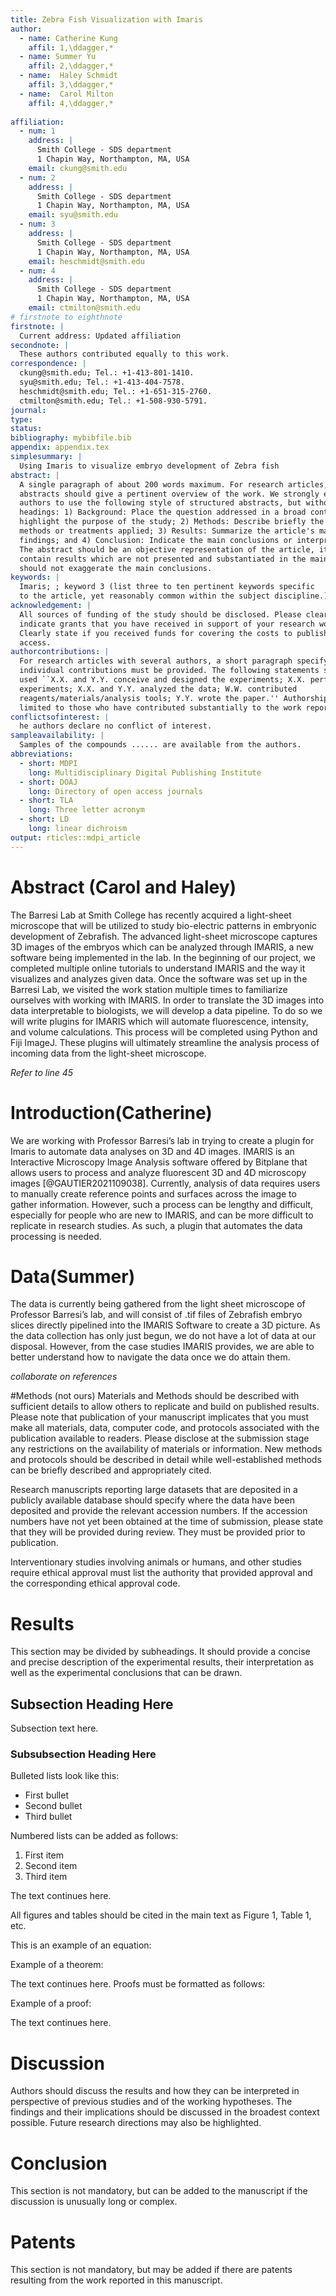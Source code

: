 ```yaml
---
title: Zebra Fish Visualization with Imaris
author:
  - name: Catherine Kung
    affil: 1,\ddagger,*
  - name: Summer Yu
    affil: 2,\ddagger,* 
  - name:  Haley Schmidt
    affil: 3,\ddagger,*
  - name:  Carol Milton
    affil: 4,\ddagger,*
    
affiliation:
  - num: 1
    address: |
      Smith College - SDS department
      1 Chapin Way, Northampton, MA, USA
    email: ckung@smith.edu
  - num: 2
    address: |
      Smith College - SDS department
      1 Chapin Way, Northampton, MA, USA
    email: syu@smith.edu
  - num: 3
    address: |
      Smith College - SDS department
      1 Chapin Way, Northampton, MA, USA
    email: heschmidt@smith.edu
  - num: 4
    address: |
      Smith College - SDS department
      1 Chapin Way, Northampton, MA, USA
    email: ctmilton@smith.edu
# firstnote to eighthnote
firstnote: |
  Current address: Updated affiliation
secondnote: |
  These authors contributed equally to this work.
correspondence: |
  ckung@smith.edu; Tel.: +1-413-801-1410.
  syu@smith.edu; Tel.: +1-413-404-7578.
  heschmidt@smith.edu; Tel.: +1-651-315-2760.
  ctmilton@smith.edu; Tel.: +1-508-930-5791.
journal: 
type: 
status: 
bibliography: mybibfile.bib
appendix: appendix.tex
simplesummary: |
  Using Imaris to visualize embryo development of Zebra fish
abstract: |
  A single paragraph of about 200 words maximum. For research articles, 
  abstracts should give a pertinent overview of the work. We strongly encourage
  authors to use the following style of structured abstracts, but without 
  headings: 1) Background: Place the question addressed in a broad context and
  highlight the purpose of the study; 2) Methods: Describe briefly the main
  methods or treatments applied; 3) Results: Summarize the article's main 
  findings; and 4) Conclusion: Indicate the main conclusions or interpretations. 
  The abstract should be an objective representation of the article, it must not 
  contain results which are not presented and substantiated in the main text and 
  should not exaggerate the main conclusions.
keywords: |
  Imaris; ; keyword 3 (list three to ten pertinent keywords specific 
  to the article, yet reasonably common within the subject discipline.).
acknowledgement: |
  All sources of funding of the study should be disclosed. Please clearly 
  indicate grants that you have received in support of your research work. 
  Clearly state if you received funds for covering the costs to publish in open 
  access.
authorcontributions: |
  For research articles with several authors, a short paragraph specifying their 
  individual contributions must be provided. The following statements should be 
  used ``X.X. and Y.Y. conceive and designed the experiments; X.X. performed the 
  experiments; X.X. and Y.Y. analyzed the data; W.W. contributed 
  reagents/materials/analysis tools; Y.Y. wrote the paper.'' Authorship must be
  limited to those who have contributed substantially to the work reported.
conflictsofinterest: |
  he authors declare no conflict of interest.
sampleavailability: |
  Samples of the compounds ...... are available from the authors.
abbreviations:
  - short: MDPI
    long: Multidisciplinary Digital Publishing Institute
  - short: DOAJ
    long: Directory of open access journals
  - short: TLA
    long: Three letter acronym
  - short: LD 
    long: linear dichroism
output: rticles::mdpi_article
---
```


# Abstract (Carol and Haley) 
The Barresi Lab at Smith College has recently acquired a light-sheet microscope that will be utilized to study bio-electric patterns in embryonic development of Zebrafish. The advanced light-sheet microscope captures 3D images of the embryos which can be analyzed through IMARIS, a new software being implemented in the lab. In the beginning of our project, we completed multiple online tutorials to understand IMARIS and the way it visualizes and analyzes given data. Once the software was set up in the Barresi Lab, we visited the work station multiple times to familiarize ourselves with working with IMARIS. In order to translate the 3D images into data interpretable to biologists, we will develop a data pipeline. To do so we will write plugins for IMARIS which will automate fluorescence, intensity, and volume calculations. This process will be completed using Python and Fiji ImageJ. These plugins will ultimately streamline the analysis process of incoming data from the light-sheet microscope. 

*Refer to line 45*

# Introduction(Catherine)
We are working with Professor Barresi's lab in trying to create a plugin for Imaris to automate data analyses on 3D and 4D images. IMARIS is an Interactive Microscopy Image Analysis software offered by Bitplane that allows users to process and analyze fluorescent 3D and 4D microscopy images [@GAUTIER2021109038]. Currently, analysis of data requires users to manually create reference points and surfaces across the image to gather information. However, such a process can be lengthy and difficult, especially for people who are new to IMARIS, and can be more difficult to replicate in research studies. As such, a plugin that automates the data processing is needed.


# Data(Summer)
The data is currently being gathered from the light sheet microscope of Professor Barresi's lab, and will consist of .tif files of Zebrafish embryo slices directly pipelined into the IMARIS Software to create a 3D picture. As the data collection has only just begun, we do not have a lot of data at our disposal. However, from the case studies IMARIS provides, we are able to better understand how to navigate the data once we do attain them.

*collaborate on references*


#Methods (not ours)
Materials and Methods should be described with sufficient details to allow others to replicate and build on published results. Please note that publication of your manuscript implicates that you must make all materials, data, computer code, and protocols associated with the publication available to readers. Please disclose at the submission stage any restrictions on the availability of materials or information. New methods and protocols should be described in detail while well-established methods can be briefly described and appropriately cited.

Research manuscripts reporting large datasets that are deposited in a publicly available database should specify where the data have been deposited and provide the relevant accession numbers. If the accession numbers have not yet been obtained at the time of submission, please state that they will be provided during review. They must be provided prior to publication.

Interventionary studies involving animals or humans, and other studies require ethical approval must list the authority that provided approval and the corresponding ethical approval code.

# Results

This section may be divided by subheadings. It should provide a concise and precise description of the experimental results, their interpretation as well as the experimental conclusions that can be drawn.

## Subsection Heading Here

Subsection text here.

### Subsubsection Heading Here

Bulleted lists look like this:

* First bullet
* Second bullet
* Third bullet

Numbered lists can be added as follows:

1. First item
2. Second item
3. Third item

The text continues here.

All figures and tables should be cited in the main text as Figure 1, Table 1, etc.

\begin{figure}[H]
\centering
\includegraphics[width=3 cm]{logo-mdpi}
\caption{This is a figure, Schemes follow the same formatting. If there are multiple panels, they should be listed as: (\textbf{a}) Description of what is contained in the first panel. (\textbf{b}) Description of what is contained in the second panel. Figures should be placed in the main text near to the first time they are cited. A caption on a single line should be centered.}
\end{figure}


\begin{table}[H]
\caption{This is a table caption. Tables should be placed in the main text near to the first time they are cited.}
\centering
%% \tablesize{} %% You can specify the fontsize here, e.g.  \tablesize{\footnotesize}. If commented out \small will be used.
\begin{tabular}{ccc}
\toprule
\textbf{Title 1}	& \textbf{Title 2}	& \textbf{Title 3}\\
\midrule
entry 1		& data			& data\\
entry 2		& data			& data\\
\bottomrule
\end{tabular}
\end{table}

This is an example of an equation:

\begin{equation}
\mathbb{S}
\end{equation}
<!-- If the documentclass option "submit" is chosen, please insert a blank line before and after any math environment (equation and eqnarray environments). This ensures correct linenumbering. The blank line should be removed when the documentclass option is changed to "accept" because the text following an equation should not be a new paragraph. -->

<!-- Please punctuate equations as regular text. Theorem-type environments (including propositions, lemmas, corollaries etc.) can be formatted as follows: -->
Example of a theorem:
\begin{Theorem}
Example text of a theorem.
\end{Theorem}

The text continues here. Proofs must be formatted as follows:

Example of a proof:
\begin{proof}[Proof of Theorem 1]
Text of the proof. Note that the phrase `of Theorem 1' is optional if it is clear which theorem is being referred to.
\end{proof}
The text continues here.

# Discussion

Authors should discuss the results and how they can be interpreted in perspective of previous studies and of the working hypotheses. The findings and their implications should be discussed in the broadest context possible. Future research directions may also be highlighted.

# Conclusion

This section is not mandatory, but can be added to the manuscript if the discussion is unusually long or complex.

# Patents

This section is not mandatory, but may be added if there are patents resulting from the work reported in this manuscript.
